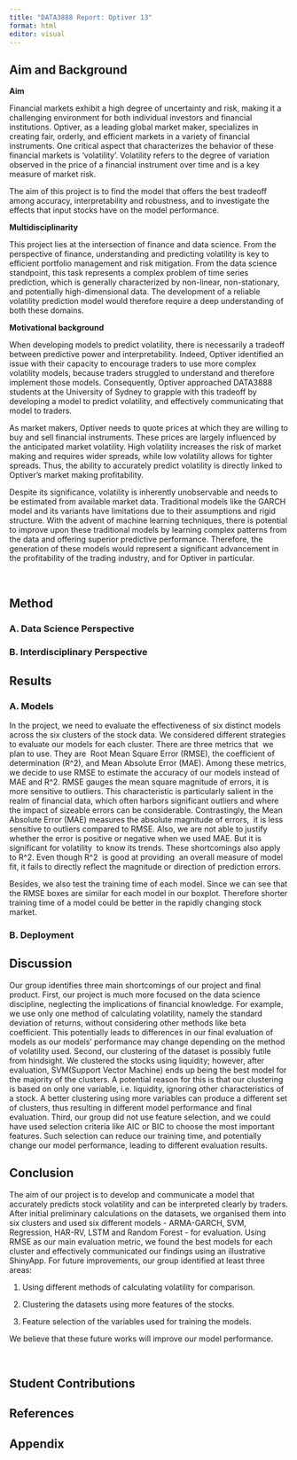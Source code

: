 ```yaml
---
title: "DATA3888 Report: Optiver 13"
format: html
editor: visual
---
```


## Aim and Background

**Aim**

Financial markets exhibit a high degree of uncertainty and risk, making it a challenging environment for both individual investors and financial institutions. Optiver, as a leading global market maker, specializes in creating fair, orderly, and efficient markets in a variety of financial instruments. One critical aspect that characterizes the behavior of these financial markets is 'volatility'. Volatility refers to the degree of variation observed in the price of a financial instrument over time and is a key measure of market risk.

The aim of this project is to find the model that offers the best tradeoff among accuracy, interpretability and robustness, and to investigate the effects that input stocks have on the model performance.

**Multidisciplinarity**

This project lies at the intersection of finance and data science. From the perspective of finance, understanding and predicting volatility is key to efficient portfolio management and risk mitigation. From the data science standpoint, this task represents a complex problem of time series prediction, which is generally characterized by non-linear, non-stationary, and potentially high-dimensional data. The development of a reliable volatility prediction model would therefore require a deep understanding of both these domains.

**Motivational background**

When developing models to predict volatility, there is necessarily a tradeoff between predictive power and interpretability. Indeed, Optiver identified an issue with their capacity to encourage traders to use more complex volatility models, because traders struggled to understand and therefore implement those models. Consequently, Optiver approached DATA3888 students at the University of Sydney to grapple with this tradeoff by developing a model to predict volatility, and effectively communicating that model to traders. 

As market makers, Optiver needs to quote prices at which they are willing to buy and sell financial instruments. These prices are largely influenced by the anticipated market volatility. High volatility increases the risk of market making and requires wider spreads, while low volatility allows for tighter spreads. Thus, the ability to accurately predict volatility is directly linked to Optiver's market making profitability.

Despite its significance, volatility is inherently unobservable and needs to be estimated from available market data. Traditional models like the GARCH model and its variants have limitations due to their assumptions and rigid structure. With the advent of machine learning techniques, there is potential to improve upon these traditional models by learning complex patterns from the data and offering superior predictive performance. Therefore, the generation of these models would represent a significant advancement in the profitability of the trading industry, and for Optiver in particular.

\

## Method

### A. Data Science Perspective

### B. Interdisciplinary Perspective

## Results

### A. Models

In the project, we need to evaluate the effectiveness of six distinct models across the six clusters of the stock data. We considered different strategies to evaluate our models for each cluster. There are three metrics that  we plan to use. They are  Root Mean Square Error (RMSE), the coefficient of determination (R\^2), and Mean Absolute Error (MAE). Among these metrics, we decide to use RMSE to estimate the accuracy of our models instead of MAE and R\^2. RMSE gauges the mean square magnitude of errors, it is more sensitive to outliers. This characteristic is particularly salient in the realm of financial data, which often harbors significant outliers and where the impact of sizeable errors can be considerable. Contrastingly, the Mean Absolute Error (MAE) measures the absolute magnitude of errors,  it is less sensitive to outliers compared to RMSE. Also, we are not able to justify whether the error is positive or negative when we used MAE. But it is significant for volatility  to know its trends. These shortcomings also apply to R\^2. Even though R\^2  is good at providing  an overall measure of model fit, it fails to directly reflect the magnitude or direction of prediction errors.

Besides, we also test the training time of each model. Since we can see that the RMSE boxes are similar for each model in our boxplot. Therefore shorter training time of a model could be better in the rapidly changing stock market.

### B. Deployment

## Discussion

Our group identifies three main shortcomings of our project and final product. First, our project is much more focused on the data science discipline, neglecting the implications of financial knowledge. For example, we use only one method of calculating volatility, namely the standard deviation of returns, without considering other methods like beta coefficient. This potentially leads to differences in our final evaluation of models as our models' performance may change depending on the method of volatility used. Second, our clustering of the dataset is possibly futile from hindsight. We clustered the stocks using liquidity; however, after evaluation, SVM(Support Vector Machine) ends up being the best model for the majority of the clusters. A potential reason for this is that our clustering is based on only one variable, i.e. liquidity, ignoring other characteristics of a stock. A better clustering using more variables can produce a different set of clusters, thus resulting in different model performance and final evaluation. Third, our group did not use feature selection, and we could have used selection criteria like AIC or BIC to choose the most important features. Such selection can reduce our training time, and potentially change our model performance, leading to different evaluation results.

## Conclusion

The aim of our project is to develop and communicate a model that accurately predicts stock volatility and can be interpreted clearly by traders. After initial preliminary calculations on the datasets, we organised them into six clusters and used six different models - ARMA-GARCH, SVM, Regression, HAR-RV, LSTM and Random Forest - for evaluation. Using RMSE as our main evaluation metric, we found the best models for each cluster and effectively communicated our findings using an illustrative ShinyApp. For future improvements, our group identified at least three areas:

1.  Using different methods of calculating volatility for comparison.

2.  Clustering the datasets using more features of the stocks.

3.  Feature selection of the variables used for training the models.

We believe that these future works will improve our model performance.

\

## Student Contributions

## References

## Appendix

### 
